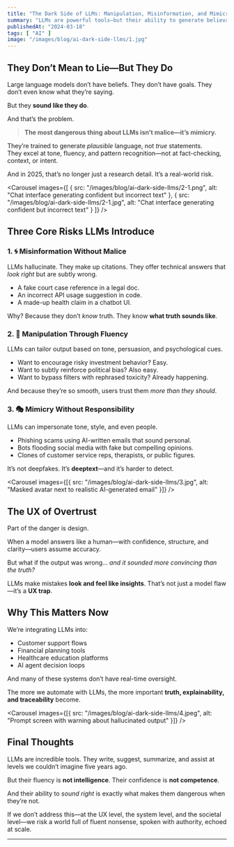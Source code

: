```yaml
---
title: "The Dark Side of LLMs: Manipulation, Misinformation, and Mimicry"
summary: "LLMs are powerful tools—but their ability to generate believable language makes them uniquely dangerous in subtle ways. Here's why fluency, not intent, may be the real threat."
publishedAt: "2024-03-18"
tags: [ "AI" ]
image: "/images/blog/ai-dark-side-llms/1.jpg"
---
```


## They Don’t Mean to Lie—But They Do

Large language models don’t have beliefs. They don’t have goals. They don’t even know what they’re saying.

But they **sound like they do**.

And that’s the problem.

> **The most dangerous thing about LLMs isn’t malice—it’s mimicry.**

They’re trained to generate *plausible* language, not *true* statements.  
They excel at tone, fluency, and pattern recognition—not at fact-checking, context, or intent.

And in 2025, that’s no longer just a research detail. It’s a real-world risk.

<Carousel
  images={[
    { src: "/images/blog/ai-dark-side-llms/2-1.png", alt: "Chat interface generating confident but incorrect text" },
    { src: "/images/blog/ai-dark-side-llms/2-1.jpg", alt: "Chat interface generating confident but incorrect text" }
  ]}
/>

## Three Core Risks LLMs Introduce

### 1. 🌀 Misinformation Without Malice

LLMs hallucinate. They make up citations. They offer technical answers that *look right* but are subtly wrong.

- A fake court case reference in a legal doc.
- An incorrect API usage suggestion in code.
- A made-up health claim in a chatbot UI.

Why? Because they don’t *know* truth. They know **what truth sounds like**.

### 2. 🧠 Manipulation Through Fluency

LLMs can tailor output based on tone, persuasion, and psychological cues.

- Want to encourage risky investment behavior? Easy.
- Want to subtly reinforce political bias? Also easy.
- Want to bypass filters with rephrased toxicity? Already happening.

And because they’re so smooth, users trust them *more than they should*.

### 3. 🎭 Mimicry Without Responsibility

LLMs can impersonate tone, style, and even people.

- Phishing scams using AI-written emails that sound personal.
- Bots flooding social media with fake but compelling opinions.
- Clones of customer service reps, therapists, or public figures.

It’s not deepfakes. It’s **deeptext**—and it’s harder to detect.

<Carousel
  images={[{ src: "/images/blog/ai-dark-side-llms/3.jpg", alt: "Masked avatar next to realistic AI-generated email" }]}
/>

## The UX of Overtrust

Part of the danger is design.

When a model answers like a human—with confidence, structure, and clarity—users assume accuracy.

But what if the output was wrong… *and it sounded more convincing than the truth?*

LLMs make mistakes **look and feel like insights**. That’s not just a model flaw—it’s a **UX trap**.

## Why This Matters Now

We’re integrating LLMs into:
- Customer support flows
- Financial planning tools
- Healthcare education platforms
- AI agent decision loops

And many of these systems don’t have real-time oversight.

The more we automate with LLMs, the more important **truth, explainability, and traceability** become.

<Carousel
  images={[{ src: "/images/blog/ai-dark-side-llms/4.jpeg", alt: "Prompt screen with warning about hallucinated output" }]}
/>

## Final Thoughts

LLMs are incredible tools. They write, suggest, summarize, and assist at levels we couldn’t imagine five years ago.

But their fluency is **not intelligence**. Their confidence is **not competence**.

And their ability to *sound right* is exactly what makes them dangerous when they’re not.

If we don’t address this—at the UX level, the system level, and the societal level—we risk a world full of fluent nonsense, spoken with authority, echoed at scale.

---